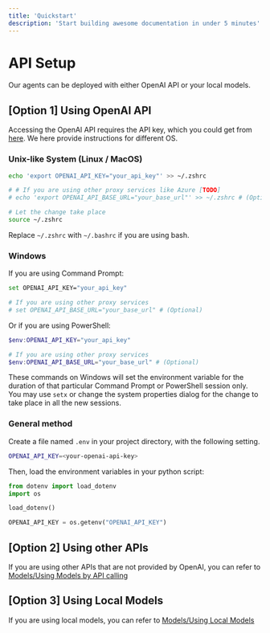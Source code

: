 ```yaml
---
title: 'Quickstart'
description: 'Start building awesome documentation in under 5 minutes'
---
```


# API Setup
Our agents can be deployed with either OpenAI API or your local models.

## [Option 1] Using OpenAI API
Accessing the OpenAI API requires the API key, which you could get from [here](https://platform.openai.com/account/api-keys). We here provide instructions for different OS.

### Unix-like System (Linux / MacOS)
```bash
echo 'export OPENAI_API_KEY="your_api_key"' >> ~/.zshrc

# # If you are using other proxy services like Azure [TODO]
# echo 'export OPENAI_API_BASE_URL="your_base_url"' >> ~/.zshrc # (Optional)

# Let the change take place
source ~/.zshrc
```

Replace `~/.zshrc` with `~/.bashrc` if you are using bash.

### Windows
If you are using Command Prompt:
```bash
set OPENAI_API_KEY="your_api_key"

# If you are using other proxy services
# set OPENAI_API_BASE_URL="your_base_url" # (Optional)
```
Or if you are using PowerShell:
```powershell
$env:OPENAI_API_KEY="your_api_key"

# If you are using other proxy services
$env:OPENAI_API_BASE_URL="your_base_url" # (Optional)
```
These commands on Windows will set the environment variable for the duration of that particular Command Prompt or PowerShell session only. You may use `setx` or change the system properties dialog for the change to take place in all the new sessions.

### General method

Create a file named `.env` in your project directory, with the following setting.

```bash
OPENAI_API_KEY=<your-openai-api-key>
```

Then, load the environment variables in your python script:

```python
from dotenv import load_dotenv
import os

load_dotenv()

OPENAI_API_KEY = os.getenv("OPENAI_API_KEY")
```


## [Option 2] Using other APIs

If you are using other APIs that are not provided by OpenAI, you can refer to [Models/Using Models by API calling](../key_modules/models.md#using-models-by-api-calling)

## [Option 3] Using Local Models
If you are using local models, you can refer to [Models/Using Local Models](../key_modules/models.md#using-on-device-open-source-models)

